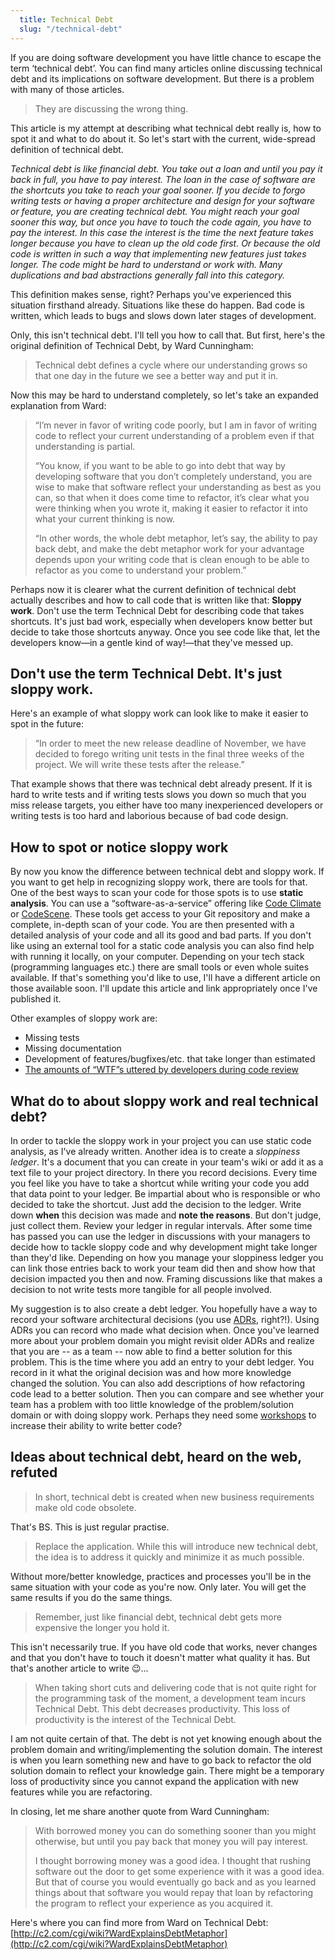 ```yaml
---
  title: Technical Debt
  slug: "/technical-debt"
---
```


If you are doing software development you have little chance to escape the term
‘technical debt’. You can find many articles online discussing technical debt
and its implications on software development. But there is a problem with many
of those articles.

> They are discussing the wrong thing.

This article is my attempt at describing what technical debt really is, how to
spot it and what to do about it. So let's start with the current, wide-spread
definition of technical debt.

_Technical debt is like financial debt. You take out a loan and until you pay it
back in full, you have to pay interest. The loan in the case of software are the
shortcuts you take to reach your goal sooner. If you decide to forgo writing
tests or having a proper architecture and design for your software or feature,
you are creating technical debt. You might reach your goal sooner this way, but
once you have to touch the code again, you have to pay the interest. In this
case the interest is the time the next feature takes longer because you have to
clean up the old code first. Or because the old code is written in such a way
that implementing new features just takes longer. The code might be hard to
understand or work with. Many duplications and bad abstractions generally fall
into this category._

This definition makes sense, right? Perhaps you've experienced this situation
firsthand already. Situations like these do happen. Bad code is written, which
leads to bugs and slows down later stages of development.

Only, this isn't technical debt. I'll tell you how to call that. But first,
here's the original definition of Technical Debt, by Ward Cunningham:

> Technical debt defines a cycle where our understanding grows so that one day
in the future we see a better way and put it in.

Now this may be hard to understand completely, so let's take an expanded
explanation from Ward:

>  “I’m never in favor of writing code poorly, but I am in favor of writing code
to reflect your current understanding of a problem even if that understanding is
partial.
>
> “You know, if you want to be able to go into debt that way by developing
software that you don’t completely understand, you are wise to make that
software reflect your understanding as best as you can, so that when it does
come time to refactor, it’s clear what you were thinking when you wrote it,
making it easier to refactor it into what your current thinking is now.
>
> “In other words, the whole debt metaphor, let’s say, the ability to pay back
debt, and make the debt metaphor work for your advantage depends upon your
writing code that is clean enough to be able to refactor as you come to
understand your problem.”

Perhaps now it is clearer what the current definition of technical debt actually
describes and how to call code that is written like that: **Sloppy work**. Don't
use the term Technical Debt for describing code that takes shortcuts. It's just
bad work, especially when developers know better but decide to take those
shortcuts anyway. Once you see code like that, let the developers know—in a
gentle kind of way!—that they've messed up.

## Don't use the term Technical Debt. It's just sloppy work.

Here's an example of what sloppy work can look like to make it easier to spot
in the future:

> “In order to meet the new release deadline of November, we have decided to
forego writing unit tests in the final three weeks of the project. We will write
these tests after the release.”

That example shows that there was technical debt already present. If it is hard
to write tests and if writing tests slows you down so much that you miss release
targets, you either have too many inexperienced developers or writing tests is
too hard and laborious because of bad code design.

## How to spot or notice sloppy work

By now you know the difference between technical debt and sloppy work. If you
want to get help in recognizing sloppy work, there are tools for that. One of
the best ways to scan your code for those spots is to use **static analysis**.
You can use a “software-as-a-service” offering like [Code
Climate](https://codeclimate.com) or [CodeScene](https://codescene.io). These
tools get access to your Git repository and make a complete, in-depth scan of
your code. You are then presented with a detailed analysis of your code and all
its good and bad parts. If you don't like using an external tool for a static
code analysis you can also find help with running it locally, on your
computer. Depending on your tech stack (programming languages etc.) there are
small tools or even whole suites available. If that's something you'd like to
use, I'll have a different article on those available soon. I'll update this
article and link appropriately once I've published it.

Other examples of sloppy work are:

- Missing tests
- Missing documentation
- Development of features/bugfixes/etc. that take longer than estimated
- [The amounts of “WTF”s uttered by developers during code
  review](https://www.osnews.com/story/19266/wtfsm/)

## What do to about sloppy work and real technical debt?

In order to tackle the sloppy work in your project you can use static code
analysis, as I've already written. Another idea is to create a _sloppiness
ledger_. It's a document that you can create in your team's wiki or add it as a
text file to your project directory. In there you record decisions. Every time
you feel like you have to take a shortcut while writing your code you add that
data point to your ledger. Be impartial about who is responsible or who decided
to take the shortcut. Just add the decision to the ledger. Write down **when**
this decision was made and **note the reasons**. But don't judge, just collect
them.
Review your ledger in regular intervals. After some time has passed you can use
the ledger in discussions with your managers to decide how to tackle sloppy code
and why development might take longer than they'd like. Depending on how you
manage your sloppiness ledger you can link those entries back to work your team
did then and show how that decision impacted you then and now. Framing
discussions like that makes a decision to not write tests more tangible for all
people involved.

My suggestion is to also create a debt ledger. You hopefully have a way to
record your software architectural decisions (you use [ADRs](https://github.com/joelparkerhenderson/architecture_decision_record),
right?!). Using ADRs you can record who made what decision when. Once you've
learned more about your problem domain you might revisit older ADRs and realize
that you are  -- as a team -- now able to find a better solution for this
problem. This is the time where you add an entry to your debt ledger. You record
in it what the original decision was and how more knowledge changed the
solution. You can also add descriptions of how refactoring code lead to a better
solution. Then you can compare and see whether your team has a problem with too
little knowledge of the problem/solution domain or with doing sloppy work.
Perhaps they need some [workshops](/services/) to increase their ability to
write better code?

## Ideas about technical debt, heard on the web, refuted

> In short, technical debt is created when new business requirements make old
> code obsolete.

That's BS. This is just regular practise.

> Replace the application. While this will introduce new technical debt, the
> idea is to address it quickly and minimize it as much possible.

Without more/better knowledge, practices and processes you'll be in the same
situation with your code as you're now. Only later.
You will get the same results if you do the same things.

> Remember, just like financial debt, technical debt gets more expensive the
> longer you hold it.

This isn't necessarily true. If you have old code that works, never changes and
that you don't have to touch it doesn't matter what quality it has. But that's
another article to write 😉...

> When taking short cuts and delivering code that is not quite right for the programming task of the moment, a development team incurs Technical Debt. This debt decreases productivity. This loss of productivity is the interest of the Technical Debt.

I am not quite certain of that. The debt is not yet knowing enough about the problem domain and writing/implementing the solution domain. The interest is when you learn something new and have to go back to refactor the old solution domain to reflect your knowledge gain. There might be a temporary loss of productivity since you cannot expand the application with new features while you are refactoring.

In closing, let me share another quote from Ward Cunningham:

> With borrowed money you can do something sooner than you might otherwise, but until you pay back that money you will pay interest.
>
> I thought borrowing money was a good idea. I thought that rushing software out the door to get some experience with it was a good idea. But that of course you would eventually go back and as you learned things about that software you would repay that loan by refactoring the program to reflect your experience as you acquired it.

Here's where you can find more from Ward on Technical Debt: [http://c2.com/cgi/wiki?WardExplainsDebtMetaphor](http://c2.com/cgi/wiki?WardExplainsDebtMetaphor)


